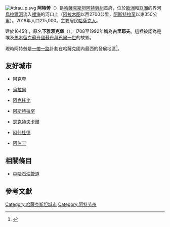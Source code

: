 {{NoteTA
|G1=Country
|1=zh-cn:阿克套; zh-tw:阿克陶;
|2=zh-cn:阿克托别;zh-hk:阿克托比;zh-tw:阿克托貝;
}}
{{Infobox settlement
 | official_name = 阿特勞
 | native_name = Атырау<br>Atyraý
 | settlement_type = City
 | image_skyline = File:카자흐스탄 아티라우(AK HOTEL) - panoramio.jpg
 | imagesize = 300px
 | image_caption = '''Clockwise from top:''' Central Bridge which connects Europe and Asia during the evening; Stand marking the European side of the city; Orthodox Church; Isatay and Makhambet Monument; Manjali Mosque; [[烏拉爾河|烏拉爾河]] at night; Pedestrian Bridge over the [[烏拉爾河|烏拉爾河]].
 | image_flag = 
 | image_seal = Coat of arms of Atyrau.svg
 | image_map = 
 | map_caption = 
 |pushpin_map            = Kazakhstan
 |pushpin_label_position = bottom
 |pushpin_mapsize        = 280
 |pushpin_map_caption    = 阿特勞位於哈薩克內位置。
 |subdivision_type = [[Countries_of_the_world|國家]]
 |subdivision_type1 = [[Regions_of_Kazakhstan|地區]]
 |subdivision_name = {{flag|Kazakhstan}}
 |subdivision_name1 = [[阿特勞州|阿特勞州]]
 | established_title = 建成
 | established_date = 1640年
 | established_title2 = 建市
 | established_date2 = 1885年
 | government_type = 
 | leader_title = Akim <small>([[mayor|mayor]])</small>
 | leader_name = Nurlybek Ozhaev
 (Нурлыбек Ожаев)
 | area_magnitude = 
 | area_total_sq_mi =
 | area_total_km2 = 
 | area_land_sq_mi =
 | area_land_km2 = 
 | area_urban_sq_mi = 
 | area_urban_km2 = 
 | area_metro_km2 = 
 | area_metro_sq_mi = 
 | population_as_of= 2012
 | population_footnotes =
 | population_total = 163221
 | population_urban = 
 | population_metro = 221585
 | population_density_sq_mi = 
 | population_density_km2 = auto
 | timezone = [[UTC+5|UTC+5]]
 | utc_offset = +5
 | timezone_DST =
 | utc_offset_DST = 
 | coordinates      = {{coord|47|07|0|N|51|53|0|E|region:KZ|display=inline}}
 | elevation_footnotes=
 | elevation_m = -20
 | elevation_ft = 
 | postal_code_type = [[郵政代碼|郵政代碼]]
 | postal_code = 060001 - 060011
 | area_code = (+7) 7122
 | registration_plate = E, 06
 | website = {{URL|http://atyrau.gov.kz/index.php/en/|}}
 | footnotes =
 }}

[[File:Atirau_p.svg|right]]
'''阿特勞'''（{{rtl-lang|kk|Атырау,Atyrau}}）是[[哈薩克斯坦|哈薩克斯坦]][[阿特勞州|阿特勞州]]首府，位於[[歐洲|歐洲]]和[[亞洲|亞洲]]的界河[[烏拉爾河|烏拉爾河]]流入[[裡海|裡海]]的河口上（[[阿拉木图|阿拉木图]]以西2700公里，[[阿斯特拉罕|阿斯特拉罕]]以東350公里）。2018年人口215,000。主要居民[[哈薩克人|哈薩克人]]。

建於1645年，原名'''下雅茨克堡'''（{{lang-ru|Нижний Яицкий городок}}）。1708至1992年稱為'''古里耶夫'''。這裡被認為是埃及[[馬木留克蘇丹國|馬木留克蘇丹國]][[苏丹_(称谓)|蘇丹]][[拜巴爾一世|拜巴爾一世]]的故鄉。

現時阿特勞是[[一帶一路|一帶一路]]計劃在哈薩克國內最西的發展地區<ref>{{Cite episode |title=一帶一路。好日子 |episodelink=http://programme.rthk.hk/rthk/tv/programme.php?name=tv/hkcc&d=2016-06-19&p=858&e=363297&m=episode |url= |accessdate=2016-06-19 |series=鏗鏘集 |serieslink=http://programme.rthk.hk/rthk/tv/programme.php?name=tv/hkcc&p=858 |credits= |network=[[TVB|TVB]] |station=[[翡翠台|翡翠台]] |city=香港 |date=2016-06-19 |began= |ended= |season= |seriesno= |number= |minutes= |time= |transcript= |transcripturl= |quote= |language=zh-yue}}</ref>。

== 友好城市 ==
* {{KAZ}}[[阿克套|阿克套]] 
* {{KAZ}}[[烏拉爾_(哈薩克斯坦)|烏拉爾]] 
* {{KAZ}}[[阿克托比|阿克托比]] 
* {{RUS}}[[阿斯特拉罕|阿斯特拉罕]] 
* {{RUS}}[[瑟克特夫卡爾|瑟克特夫卡爾]] 
* {{ISR}}[[阿什杜德|阿什杜德]] 
* {{GBR}}[[阿伯丁|阿伯丁]] 

== 相關條目 == 
*[[中哈石油管道|中哈石油管道]]

==參考文獻==
{{reflist}}

{{Authority control}}
{{DEFAULTSORT: Atyrau}}
[[Category:哈薩克斯坦城市|Category:哈薩克斯坦城市]]
[[Category:阿特劳州|Category:阿特劳州]]